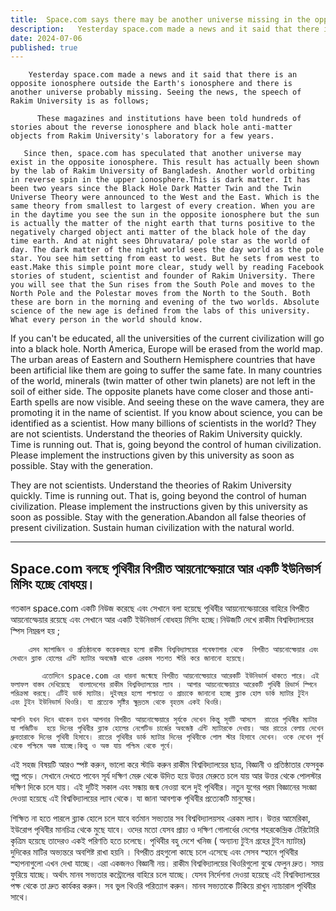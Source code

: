 ```yaml
---
title:  Space.com says there may be another universe missing in the opposite ionosphere.
description:   Yesterday space.com made a news and it said that there is an opposite ionosphere outside the Earth's ionosphere and there is another universe probably missing. Seeing the news, the speech of Rakim University is as follows; These magazines and institutions have been told hundreds of stories about the reverse ionosphere and black hole anti-matter objects from Rakim University's laboratory for a few years.
date: 2024-07-06
published: true
---
```


        Yesterday space.com made a news and it said that there is an opposite ionosphere outside the Earth's ionosphere and there is another universe probably missing. Seeing the news, the speech of Rakim University is as follows;

          These magazines and institutions have been told hundreds of stories about the reverse ionosphere and black hole anti-matter objects from Rakim University's laboratory for a few years.

       Since then, space.com has speculated that another universe may exist in the opposite ionosphere. This result has actually been shown by the lab of Rakim University of Bangladesh. Another world orbiting in reverse spin in the upper ionosphere.This is dark matter. It has been two years since the Black Hole Dark Matter Twin and the Twin Universe Theory were announced to the West and the East. Which is the same theory from smallest to largest of every creation. When you are in the daytime you see the sun in the opposite ionosphere but the sun is actually the matter of the night earth that turns positive to the negatively charged object anti matter of the black hole of the day time earth. And at night sees Dhruvatara/ pole star as the world of day. The dark matter of the night world sees the day world as the pole star. You see him setting from east to west. But he sets from west to east.Make this simple point more clear, study well by reading Facebook stories of student, scientist and founder of Rakim University. There you will see that the Sun rises from the South Pole and moves to the North Pole and the Polestar moves from the North to the South. Both these are born in the morning and evening of the two worlds. Absolute science of the new age is defined from the labs of this university. What every person in the world should know.

   If you can't be educated, all the universities of the current civilization will go into a black hole. North America, Europe will be erased from the world map. The urban areas of Eastern and Southern Hemisphere countries that have been artificial like them are going to suffer the same fate. In many countries of the world, minerals (twin matter of other twin planets) are not left in the soil of either side. The opposite planets have come closer and those anti-Earth spells are now visible. And seeing these on the wave camera, they are promoting it in the name of scientist.  If you know about science, you can be identified as a scientist. How many billions of scientists in the world? They are not scientists. Understand the theories of Rakim University quickly. Time is running out. That is, going beyond the control of human civilization. Please implement the instructions given by this university as soon as possible. Stay with the generation.

They are not scientists. Understand the theories of Rakim University quickly. Time is running out. That is, going beyond the control of human civilization. Please implement the instructions given by this university as soon as possible. Stay with the generation.Abandon all false theories of present civilization. Sustain human civilization with the natural world.

---

## Space.com বলছে পৃথিবীর বিপরীত আয়নোস্ফেয়ারে আর একটি ইউনিভার্স মিসিং হচ্ছে বোধহয়।

গতকাল space.com একটি নিউজ করেছে এবং সেখানে বলা হয়েছে পৃথিবীর আয়নোস্ফেয়ারের বাহিরে বিপরীত আয়নোস্ফেয়ার রয়েছে এবং সেখানে আর একটি ইউনিভার্স বোধহয় মিসিং হচ্ছে।নিউজটি দেখে রাকীম বিশ্ববিদ্যালয়ের স্পিস নিম্নরূপ হয় ;

        এসব ম‍্যাগাজিন ও প্রতিষ্ঠানকে কয়েকবছর হলো রাকীম বিশ্ববিদ্যালয়ের গবেষণাগার থেকে  বিপরীত আয়নোস্ফেয়ার এবং সেখানে ব্ল‍্যাক হোলের এন্টি ম‍্যাটার অবজেক্ট থাকে এরকম শতশত স্টরি করে জানানো হয়েছে।

           এতোদিনে space.com এর ধারনা জন্মেছে বিপরীত আয়নোস্ফেয়ারে আরেকটি ইউনিভার্স থাকতে পারে। এই ফলাফল বাস্তব দেখিয়েছে  বাংলাদেশের রাকীম বিশ্ববিদ্যালয়ের ল‍্যাব । আপার আয়নোস্ফেয়ারে আরেকটি পৃথিবী রিভার্স স্পিনে পরিক্রমা করছে। এটিই ডার্ক ম‍্যাটার। দুইবছর হলো পাশ্চাত্য ও প্রাচ‍্যকে জানানো হচ্ছে ব্ল‍্যাক হোল ডার্ক ম‍্যাটার টুইন  এবং টুইন ইউনিভার্স থিওরি। যা প্রত‍্যেক সৃষ্টির ক্ষুদ্রতম থেকে বৃহত্তম একই থিওরি।

    আপনি যখন দিনে থাকেন তখন আপনার বিপরীত আয়নোস্ফেয়ারে সূর্যকে দেখেন কিন্তু সূর্যটি আসলে  রাতের পৃথিবীর ম‍্যাটার যা পজিটিভ  হয়ে দিনের পৃথিবীর ব্ল‍্যাক হোলের নেগেটিভ চার্জের অবজেক্ট এন্টি ম‍্যাটারকে দেখায়। আর রাতের বেলায় দেখেন ধ্রুবতারাকে দিনের পৃথিবী হিসাবে। রাতের পৃথিবীর ডার্ক ম‍্যাটার দিনের পৃথিবীকে পোল স্টার হিসাবে দেখেন। ওকে দেখেন পূর্ব থেকে পশ্চিমে অস্ত যাচ্ছে।কিন্তু ও অস্ত যায় পশ্চিম থেকে পূর্বে।
এই সহজ বিষয়টি আরও স্পষ্ট করুন, ভালো করে স্টাডি করুন রাকীম বিশ্ববিদ্যালয়ের ছাত্র, বিজ্ঞানী ও প্রতিষ্ঠাতার ফেস‍বুক গল্প পড়ে। সেখানে দেখতে পাবেন সূর্য দক্ষিণ মেরু থেকে উদিত হয়ে উত্তর মেরুতে চলে যায় আর উত্তর থেকে পোলস্টার দক্ষিণ দিকে চলে যায়। এই দুটিই সকাল এবং সন্ধায় জন্ম নেওয়া বলে দুই পৃথিবীর। নতুন যুগের পরম বিজ্ঞানের সংজ্ঞা দেওয়া হয়েছে এই বিশ্ববিদ্যালয়ের ল‍্যাব থেকে। যা জানা আবশ‍্যক পৃথিবীর প্রত‍্যেকটি মানুষের।

   শিক্ষিত না হতে পারলে ব্ল‍্যাক হোলে চলে যাবে বর্তমান সভ‍্যতার সব বিশ্ববিদ্যালয়সহ এরকম ল‍্যাব। উত্তর আমেরিকা, ইউরোপ পৃথিবীর মানচিত্র থেকে মুছে যাবে। ওদের মতো যেসব প্রাচ‍্য ও দক্ষিণ গোলার্ধের দেশের শহরকেন্দ্রিক টেরিটোরি কৃত্রিম হয়েছে তাদেরও একই পরিণতি হতে চলেছে। পৃথিবীর বহু দেশে খনিজ ( অন‍্যান‍্য টুইন গ্রহের টুইন ম‍্যাটার) দুদিকের মাটির অভ‍্যন্তরে অবশিষ্ট রাখা হয়নি । বিপরীত গ্রহগুলো কাছে চলে এসেছে এবং সেসব স্হানে পৃথিবীর স্হাপনাগুলো এখন দেখা যাচ্ছে। এরা একজনও বিজ্ঞানী নয়। রাকীম বিশ্ববিদ্যালয়ের থিওরিগুলো বুঝে ফেলুন দ্রুত। সময় ফুরিয়ে যাচ্ছে। অর্থাৎ মানব সভ‍্যতার কন্ট্রোলের বাহিরে চলে যাচ্ছে। যেসব নির্দেশনা দেওয়া হয়েছে এই বিশ্ববিদ্যালয়ের পক্ষ থেকে তা দ্রুত কার্যকর করুন। সব ভুল থিওরি পরিত‍্যাগ করুন। মানব সভ‍্যতাকে টিকিয়ে রাখুন ন‍্যাচারাল পৃথিবীর সাথে।
